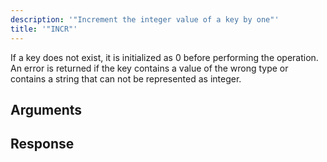 ```yaml
---
description: '"Increment the integer value of a key by one"'
title: '"INCR"'
---
```

If a key does not exist, it is initialized as 0 before performing the operation. An error is returned if the key contains a value of the wrong type or contains a string that can not be represented as integer.
## Arguments
## Response